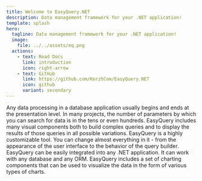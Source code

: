 ```yaml
---
title: Welcome to EasyQuery.NET
description: Data management framework for your .NET application!
template: splash
hero:
  tagline: Data management framework for your .NET application!
  image:
    file: ../../assets/eq.png
  actions:
    - text: Read Docs
      link: introduction
      icon: right-arrow
    - text: GitHub
      link: https://github.com/KorzhCom/EasyQuery.NET
      icon: github
      variant: secondary
---
```



<CardGrid stagger>
	<Card title="Organizing the data flow" icon="seti:puppet">
        Any data processing in a database application usually begins and ends at the presentation level.
	</Card>
	<Card title="Complex queries" icon="seti:odata">
        In many projects, the number of parameters by which you can search for data is in the tens or even hundreds.
	</Card>
	<Card title="Data visualization" icon="seti:svg">
        EasyQuery includes many visual components both to build complex queries and to display the results of those queries in all possible variations.
	</Card>
	<Card title="Customization" icon="pen">
        EasyQuery is a highly customizable tool. You can change almost everything in it - from the appearance of the user interface to the behavior of the query builder.
	</Card>
	<Card title="Integration" icon="seti:crystal_embedded">
        EasyQuery can be easily integrated into any .NET application. It can work with any database and any ORM.
    </Card>
	<Card title="Charts" icon="seti:plan">
        EasyQuery includes a set of charting components that can be used to visualize the data in the form of various types of charts.
    </Card>
</CardGrid>

